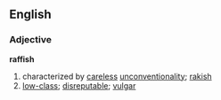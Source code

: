 == English ==
=== Adjective ===
'''raffish'''
# characterized by [[careless]] [[unconventionality]]; [[rakish]]
# [[low-class]]; [[disreputable]]; [[vulgar]]